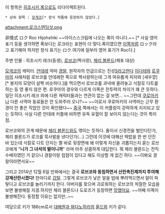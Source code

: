 이 항목은 [[히조시키 록]]으로도 리다이렉트된다.

 * 상위 항목 : [[모게코]][* 정식 작품에 등장하지 않았다.]

attachment:로크스탠딩샷.png

非情式 ロク
Roc Hijohshiki
~~아이스스크림에 나오는 록이 아니다.~~
[* 사실 영어 표기 등을 생각하면 록보다는 로크라는 표현이 더 맞다.록이였으면 [[록(아이스스크림)|이쪽]]처럼 ロック라고 표기해야 하지만 정식 표기는 ロク.여기에 일부러 영어 표기가 Roc다.]

주변 인물 : 히조시키 레크(동생), [[로브코]](짝사랑), [[체리 블론드]](체포 대상)

[[모게코]]의 캐릭터. [[얀데레]] 악마 [[경찰]], 원작자의 언급으로는 진성[[사디즘|S]]라고한다
[[이다테]]와 [[로쿠마]]의 사례처럼 로브코를 얀데레한 쪽으로 짝사랑하는데 그게 여유롭게 피자와 [새우깡][* 봉지의 모양이 살짝 비슷하다.]을 먹으면서 로브코를 과녁에 올려놓고 식칼로 다트를 하는 등 영 좋지 않은 편. 로쿠마의 경우와 다르게 이쪽은 전투력의 차이가 꽤 큰 듯하다. 일단 히조시키 레크 외에 다른 캐릭터들과는 연관이 없는 걸 보면... ~~그런데 [[쿠로마키]]나 다른 사역마 동료들은 안 도와주러 오나?~~ ~~이로서 쿠로마키의 사역마는 근무 환경이 안 좋은 직업인 것이 확인됐다~~ [[중화인민공화국|중국]] 쪽에서는 이 커플링이 강력하게 지지되고 있는 듯하다. 사실 다른 얀데레 커플에 비하면 유독 유혈이 잘 보이지 않는다는 것이 특이점.

로브코와의 관계 때문에 [[체리 블론드]]와도 엮이는 듯하다. 둘이서 신경전을 벌인다던가, 체리 블론드가 로크를 묵사발을 낸다던가(...) 그런데 이것에 대해선 떡밥을 한 번 던진 바 있는데 식칼로 다트 던지는 짤 바로 뒷장면에 왜 이렇게 자신을 괴롭히는지 묻는 로브코에게 "'''니가 그 녀석의 딸이니까'''" 라며 아주 상콤하게 대답한다. 뭐 체리 블론드는 전직 수배자였던 거 같으니 경찰이랑 접점이 있다고 해도 이상할 게 없긴 하다. ~~이봐요 경찰이라면서요~~

그리고 2014년 12월 6일 만화에서는 결국 '''로브코와 동침하면서 산란촉진제까지 투여해 강제산란시켰다!''' 한마디로 [[겁탈]]. 그렇게 로브코가 낳은 알을 밥에 뿌려먹으면서 알이 파랗다고 로브코를 놀리기까지 한다. 아버지를 찾으며 괴로워하는 로브코의 처절한 모습을 보면 불쌍해질 지경.하지만 체리 블론드나 도로즈가 등장하면 [[망했어요]]. ~~어째 이쪽이 불쌍해진다. 동정할 이유는 없지만..~~

여담으로 키가 186cm로서 [[대해원과 와다노하라]]의 [[올드]]와 키가 같다.
